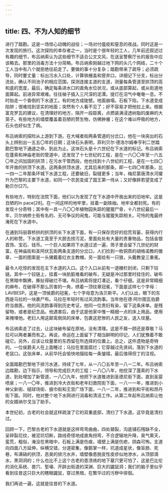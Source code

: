 ```yaml
---
---
---
```

title: 四、不为人知的细节
---




进行了踏勘。这是一场惊心动魄的战役；一场对付瘟疫和窒息的夜战。同时这是一次发现的旅行。这次探险的幸存者之一，当时是个很年轻的工人，几年前还叙述过有趣的细节，布吕纳索认为这些细节不适合公文文风，在送呈警察厅长的报告中应该略去。那里的消毒方法十分简略。布吕纳索刚越过地下网的头几个网结，二十个工人当中有八个就拒绝往前走了。要做的事十分复杂；踏勘带来了疏导；必须疏导，同时要丈量：标出污水入口处，计算铁栅盖和窨井口，详细记下分支，标出分流处，确认不同池子的相应范围，探测连接主道的支道，测量每条管道至拱顶的高和底的宽度，最后，确定每条进水口的直角水位状况，或从底部算起，或从街道地面算起。前进异常艰难。往往梯子插入三尺深的泥潭。提灯在沼气中奄奄一息。不时抬走一个昏倒的下水道工。有的地方成陡壁。地面崩塌，石板下陷，下水道变成陷阱；很难找到坚实的地面；突然有个人看不见了；好不容易才把他拉上来。根据富克罗瓦的建议，在清理好的地方，隔开一段距离，点燃装满浸透树脂的废麻的大笼子。有些地方的墙壁覆盖着丑陋的赘生物，仿佛肿瘤；在这个难以呼吸的地方，石头也好似生了病。

布吕纳索的探险从上游到下游。在大喊者街两条管道的分岔口，他在一块突出的石头上辨别出一五五〇年的日期；这块石头表明，菲利贝尔·德洛尔姆奉亨利二世踏勘巴黎地下通道之命，到此为止。这块石头是十六世纪在下水道的标记。布吕纳索在蓬索和神庙老街的管道中，还发现了十七世纪的工程，是在一六〇〇年至一六五〇年之间加固的拱顶；在污水干管西段，他也找到十八世纪的工程，是在一七四〇年开凿的拱顶下水道。这两条拱顶水道，尤其后来的那条，即一七四〇年那条，比一四一二年那条环城下水道工程，还要破旧，裂缝更多；当年，梅尼蒙唐清水河擢升为巴黎的主要下水道，如同一个农民变成了国王第一侍从；又好像胖若望变成了勒贝尔[27]。

有些地方，特别在法院下面，他们以为发现了在下水道中开凿出来的旧地牢。这是丑陋的In pace[28]。在一间这样的地牢里，挂着一副铁枷。地牢全都封死。有的发现十分奇特；其中有一具一八〇〇年植物园失踪的猩猩尸骨，十八世纪最后一年，贝尔纳修士街有名的、无可争议的闹鬼，可能与猩猩失踪相关。可怜的鬼最终淹死在下水道中。

在通到玛丽蓉桥拱的拱顶的长下水道下面，有一只保存完好的拾荒背篓，获得内行人的称赞。下水道工竟至于大胆去捞污泥，里面处处有大量的贵重物品，包括金银首饰、宝石、钱币。一个巨人如果将下水道过滤一遍，筛子里会留下几世纪的财富。在神庙街和圣阿伏瓦街两条支道的分岔口，人们捡到一枚铜质的胡格诺教的徽章，一面的图案是一头猪戴着红衣主教帽，另一面绘有一只狼，头戴教皇三重冕。

最令人吃惊的发现在主下水道的入口。这个入口从前有一道栅栏封闭，只剩下铰链。其中一个铰链上，挂着一块肮脏难看的破布，无疑是冲过那里时挂住的，破布在黑暗中飘拂，撕扯得破烂不堪。布吕纳索将提灯凑近，看个仔细。这是非常精细的麻布，在破得不那么厉害的一角，绣着一顶纹章冠冕，下面是这样七个字母：LAVBESP。这是一顶侯爵的冠冕，七个字母意为洛贝斯平。人们认出，眼下的东西是马拉的一块裹尸布。马拉在年轻时有过风流韵事。当年他在德·阿尔图瓦伯爵府当兽医。他的风流韵事得到历史考证，他同一位贵妇有染，留下这条床单。是残留物，或者是纪念品。他遇害后，由于这是他家中惟一精细一点的床上用品，便用来掩埋他。老妇人用这颠鸾倒凤的床单，包裹这悲惨的人民之友，送入坟墓。

布吕纳索走了过去，让这块破布留在原地，没有清理。这是不屑一顾还是尊敬？马拉可以两者兼而有之。再说，命运在上面留下了相当鲜明的印记，人们犹豫着不敢碰它。另外，应该让坟墓里的东西留在所选择的位置上。总之，这件遗物是奇特的。一位侯爵夫人在上面睡过；马拉在里面腐烂；它穿越过先贤祠，落到下水道的老鼠口。这张床单，从前华托会愉快地描绘每一条皱褶，最后值得但丁的注视。

全面踏勘巴黎地下排污水道，持续了七年，从一八〇五年至一八一二年。布吕纳索边踏勘，边下指示，领导和完成巨大的工程；一八〇八年，他挖深了蓬索的下水道，到处增加了新管道，一八〇九年，他把下水道推进到圣德尼街下面，直到圣婴喷泉；一八一〇年，推进到冷大衣街和老年妇救院街下面，一八一一年，推进到小神父新街、槌球场街、披巾街和王宫广场下面，一八一二年，推进到和平街和昂丹街下面。同时，他对整个地下水网进行消毒和清洁工作。从第二年起布吕纳索让他的女婿纳尔戈当了助手。

本世纪初，古老的社会就这样疏浚了它的双重底部，清扫了下水道。这毕竟是清扫过。

回顾一下，巴黎古老的下水道就是这样弯弯曲曲，四处皲裂，沟底铺石残缺不全，呈碎裂花纹，被泥坑切断，路线奇怪地成直角拐弯，不合逻辑地升降，臭气熏天，蛮荒，粗俗，淹没在黑暗中，石板上满是伤痕，墙壁上满是伤疤，阴森可怖。支道向四面八方延伸，纵横交错，分道密集，像鹅掌一样，坑道成星状，像盲肠、死巷，布满硝的拱顶，恶臭的排污水井，墙壁像患脱皮性皮疹似地渗水，从顶部滴水，黑洞洞的；什么也比不上这个古老的患溃疡的地下墓穴更可怕了，这是巴比伦的消化系统、兽穴、堑壕、开辟出街道的深渊、巨大的鼹鼠洞；我们的脑子里似乎看到往昔这只巨大的瞎眼鼹鼠，穿过黑暗，在繁华过的污秽中徘徊。

我们再说一遍，这就是往昔的下水道。